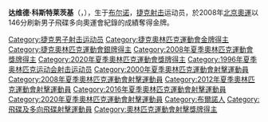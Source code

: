 {{BLP unsourced|time=2015-04-22}}
{{MedalTableTop|David Kostelecký.JPG|150px}}
{{MedalCountry|{{CZE}}}}
{{MedalSport  | 男子[[射擊運動|射擊]]}}
{{MedalCompetition | [[奧林匹克運動會|奧林匹克運動會]]}}
{{MedalGold   | [[2008年夏季奧林匹克運動會|2008年 北京]] | [[2008年夏季奧林匹克運動會射擊比賽－男子不定向飛靶|飞蝶多向]]}}
{{MedalSilver | [[2020年夏季奧林匹克運動會|2020年 東京]] | [[2020年夏季奧林匹克運動會射擊男子不定向飛靶比賽靶|飞蝶多向]]}}
{{MedalBottom}}

'''达维德·科斯特莱茨基'''（{{lang-cs|David Kostelecký}}，{{bd|1975年|5月12日}}），生于[[布尔诺|布尔诺]]，[[捷克|捷克]][[射击|射击]]运动员，於2008年[[2008年夏季奥林匹克运动会|北京奧運]]以146分刷新男子飛碟多向奧運會紀錄的成績奪得金牌。

{{奥林匹克运动会射击比赛男子多向飞碟冠军}}
{{Czech-bio-stub}}
{{DEFAULTSORT:Kostelecky, David}}

[[Category:捷克男子射击运动员|Category:捷克男子射击运动员]]
[[Category:捷克奧林匹克運動會金牌得主|Category:捷克奧林匹克運動會金牌得主]]
[[Category:捷克奧林匹克運動會銀牌得主|Category:捷克奧林匹克運動會銀牌得主]]
[[Category:2008年夏季奧林匹克運動會獎牌得主|Category:2008年夏季奧林匹克運動會獎牌得主]]
[[Category:2020年夏季奧林匹克運動會獎牌得主|Category:2020年夏季奧林匹克運動會獎牌得主]]
[[Category:1996年夏季奥林匹克运动会射击运动员|Category:1996年夏季奥林匹克运动会射击运动员]]
[[Category:2000年夏季奧林匹克運動會射擊運動員|Category:2000年夏季奧林匹克運動會射擊運動員]]
[[Category:2008年夏季奧林匹克運動會射擊運動員|Category:2008年夏季奧林匹克運動會射擊運動員]]
[[Category:2012年夏季奧林匹克運動會射擊運動員|Category:2012年夏季奧林匹克運動會射擊運動員]]
[[Category:2016年夏季奧林匹克運動會射擊運動員|Category:2016年夏季奧林匹克運動會射擊運動員]]
[[Category:2020年夏季奧林匹克運動會射擊運動員|Category:2020年夏季奧林匹克運動會射擊運動員]]
[[Category:布爾諾人|Category:布爾諾人]]
[[Category:飛碟及多向飛碟射擊運動員|Category:飛碟及多向飛碟射擊運動員]]
[[Category:奧林匹克運動會射擊獎牌得主|Category:奧林匹克運動會射擊獎牌得主]]